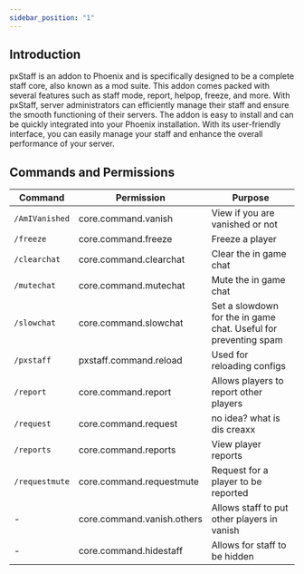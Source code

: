 ```yaml
---
sidebar_position: "1"
---
```

## Introduction
pxStaff is an addon to Phoenix and is specifically designed to be a complete staff core, also known as a mod suite. This addon comes packed with several features such as staff mode, report, helpop, freeze, and more. With pxStaff, server administrators can efficiently manage their staff and ensure the smooth functioning of their servers. The addon is easy to install and can be quickly integrated into your Phoenix installation. With its user-friendly interface, you can easily manage your staff and enhance the overall performance of your server.
## Commands and Permissions
| Command        | Permission                 | Purpose                                                          |
| -------------- | -------------------------- | ---------------------------------------------------------------- |
| `/AmIVanished` | core.command.vanish        | View if you are vanished or not                                  |
| `/freeze`      | core.command.freeze        | Freeze a player                                                  |
| `/clearchat`   | core.command.clearchat     | Clear the in game chat                                           |
| `/mutechat`    | core.command.mutechat      | Mute the in game chat                                            |
| `/slowchat`    | core.command.slowchat      | Set a slowdown for the in game chat. Useful for preventing spam  |
| `/pxstaff`     | pxstaff.command.reload     | Used for reloading configs                                       |
| `/report`      | core.command.report        | Allows players to report other players                           |
| `/request`     | core.command.request       | no idea? what is dis creaxx                                      |
| `/reports`     | core.command.reports       | View player reports                                              |
| `/requestmute` | core.command.requestmute   | Request for a player to be reported                              |
| -              | core.command.vanish.others | Allows staff to put other players in vanish                      |
| -              | core.command.hidestaff     | Allows for staff to be hidden                                    |

